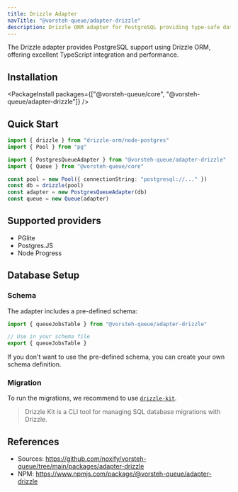 ```yaml
---
title: Drizzle Adapter
navTitle: "@vorsteh-queue/adapter-drizzle"
description: Drizzle ORM adapter for PostgreSQL providing type-safe database operations with excellent performance.
---
```


The Drizzle adapter provides PostgreSQL support using Drizzle ORM, offering excellent TypeScript integration and performance.

## Installation

<PackageInstall packages={["@vorsteh-queue/core", "@vorsteh-queue/adapter-drizzle"]} />

## Quick Start

```typescript
import { drizzle } from "drizzle-orm/node-postgres"
import { Pool } from "pg"

import { PostgresQueueAdapter } from "@vorsteh-queue/adapter-drizzle"
import { Queue } from "@vorsteh-queue/core"

const pool = new Pool({ connectionString: "postgresql://..." })
const db = drizzle(pool)
const adapter = new PostgresQueueAdapter(db)
const queue = new Queue(adapter)
```

## Supported providers

- PGlite
- Postgres.JS
- Node Progress

## Database Setup

### Schema

The adapter includes a pre-defined schema:

```typescript
import { queueJobsTable } from "@vorsteh-queue/adapter-drizzle"

// Use in your schema file
export { queueJobsTable }
```

If you don't want to use the pre-defined schema, you can create your own schema definition.

<RemoteCodeBlock
  source="./packages/adapter-drizzle/src/postgres-schema.ts"
  language="ts"
  showToolbar={true}
  path="queue-jobs.ts"
/>

### Migration

To run the migrations, we recommend to use [`drizzle-kit`](https://orm.drizzle.team/docs/kit-overview).

> Drizzle Kit is a CLI tool for managing SQL database migrations with Drizzle.

## References

- Sources: https://github.com/noxify/vorsteh-queue/tree/main/packages/adapter-drizzle
- NPM: https://www.npmjs.com/package/@vorsteh-queue/adapter-drizzle

